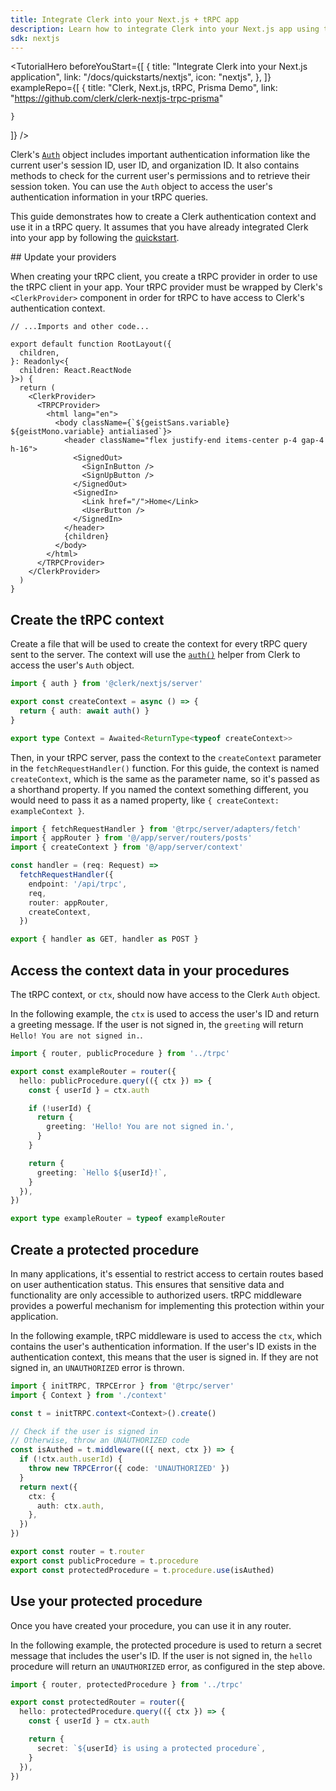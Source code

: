 ```yaml
---
title: Integrate Clerk into your Next.js + tRPC app
description: Learn how to integrate Clerk into your Next.js app using tRPC.
sdk: nextjs
---
```


<TutorialHero
  beforeYouStart={[
    {
      title: "Integrate Clerk into your Next.js application",
      link: "/docs/quickstarts/nextjs",
      icon: "nextjs",
    },
  ]}
  exampleRepo={[
    {
      title: "Clerk, Next.js, tRPC, Prisma Demo",
      link: "https://github.com/clerk/clerk-nextjs-trpc-prisma"

    }
  ]}
/>

Clerk's [`Auth`](/docs/references/backend/types/auth-object) object includes important authentication information like the current user's session ID, user ID, and organization ID. It also contains methods to check for the current user's permissions and to retrieve their session token. You can use the `Auth` object to access the user's authentication information in your tRPC queries.

This guide demonstrates how to create a Clerk authentication context and use it in a tRPC query. It assumes that you have already integrated Clerk into your app by following the [quickstart](/docs/quickstarts/nextjs).

<Steps>
  ## Update your providers

  When creating your tRPC client, you create a tRPC provider in order to use the tRPC client in your app. Your tRPC provider must be wrapped by Clerk's `<ClerkProvider>` component in order for tRPC to have access to Clerk's authentication context.

  ```tsx {{ filename: 'app/layout.tsx', mark: [[9, 10], [26, 27]] }}
  // ...Imports and other code...

  export default function RootLayout({
    children,
  }: Readonly<{
    children: React.ReactNode
  }>) {
    return (
      <ClerkProvider>
        <TRPCProvider>
          <html lang="en">
            <body className={`${geistSans.variable} ${geistMono.variable} antialiased`}>
              <header className="flex justify-end items-center p-4 gap-4 h-16">
                <SignedOut>
                  <SignInButton />
                  <SignUpButton />
                </SignedOut>
                <SignedIn>
                  <Link href="/">Home</Link>
                  <UserButton />
                </SignedIn>
              </header>
              {children}
            </body>
          </html>
        </TRPCProvider>
      </ClerkProvider>
    )
  }
  ```

  ## Create the tRPC context

  Create a file that will be used to create the context for every tRPC query sent to the server. The context will use the [`auth()`](/docs/references/nextjs/auth) helper from Clerk to access the user's `Auth` object.

  ```ts {{ filename: 'app/server/context.ts' }}
  import { auth } from '@clerk/nextjs/server'

  export const createContext = async () => {
    return { auth: await auth() }
  }

  export type Context = Awaited<ReturnType<typeof createContext>>
  ```

  Then, in your tRPC server, pass the context to the `createContext` parameter in the `fetchRequestHandler()` function. For this guide, the context is named `createContext`, which is the same as the parameter name, so it's passed as a shorthand property. If you named the context something different, you would need to pass it as a named property, like `{ createContext: exampleContext }`.

  ```ts {{ filename: 'app/api/trpc/[trpc]/route.ts', mark: [3, 10] }}
  import { fetchRequestHandler } from '@trpc/server/adapters/fetch'
  import { appRouter } from '@/app/server/routers/posts'
  import { createContext } from '@/app/server/context'

  const handler = (req: Request) =>
    fetchRequestHandler({
      endpoint: '/api/trpc',
      req,
      router: appRouter,
      createContext,
    })

  export { handler as GET, handler as POST }
  ```

  ## Access the context data in your procedures

  The tRPC context, or `ctx`, should now have access to the Clerk `Auth` object.

  In the following example, the `ctx` is used to access the user's ID and return a greeting message. If the user is not signed in, the `greeting` will return `Hello! You are not signed in.`.

  ```ts {{ filename: 'app/server/routers/index.ts' }}
  import { router, publicProcedure } from '../trpc'

  export const exampleRouter = router({
    hello: publicProcedure.query(({ ctx }) => {
      const { userId } = ctx.auth

      if (!userId) {
        return {
          greeting: 'Hello! You are not signed in.',
        }
      }

      return {
        greeting: `Hello ${userId}!`,
      }
    }),
  })

  export type exampleRouter = typeof exampleRouter
  ```

  ## Create a protected procedure

  In many applications, it's essential to restrict access to certain routes based on user authentication status. This ensures that sensitive data and functionality are only accessible to authorized users. tRPC middleware provides a powerful mechanism for implementing this protection within your application.

  In the following example, tRPC middleware is used to access the `ctx`, which contains the user's authentication information. If the user's ID exists in the authentication context, this means that the user is signed in. If they are not signed in, an `UNAUTHORIZED` error is thrown.

  ```ts {{ filename: 'app/server/trpc.ts', mark: [[6, 17], 21] }}
  import { initTRPC, TRPCError } from '@trpc/server'
  import { Context } from './context'

  const t = initTRPC.context<Context>().create()

  // Check if the user is signed in
  // Otherwise, throw an UNAUTHORIZED code
  const isAuthed = t.middleware(({ next, ctx }) => {
    if (!ctx.auth.userId) {
      throw new TRPCError({ code: 'UNAUTHORIZED' })
    }
    return next({
      ctx: {
        auth: ctx.auth,
      },
    })
  })

  export const router = t.router
  export const publicProcedure = t.procedure
  export const protectedProcedure = t.procedure.use(isAuthed)
  ```

  ## Use your protected procedure

  Once you have created your procedure, you can use it in any router.

  In the following example, the protected procedure is used to return a secret message that includes the user's ID. If the user is not signed in, the `hello` procedure will return an `UNAUTHORIZED` error, as configured in the step above.

  ```ts {{ filename: 'src/server/routers/index.ts' }}
  import { router, protectedProcedure } from '../trpc'

  export const protectedRouter = router({
    hello: protectedProcedure.query(({ ctx }) => {
      const { userId } = ctx.auth

      return {
        secret: `${userId} is using a protected procedure`,
      }
    }),
  })
  ```
</Steps>
